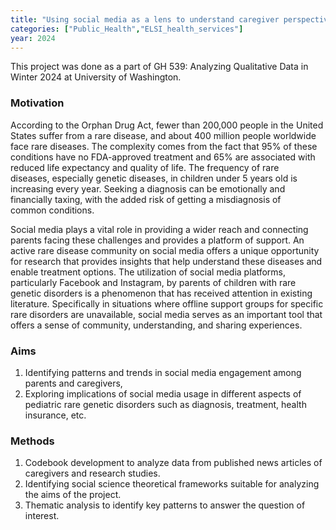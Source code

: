 ```yaml
---
title: "Using social media as a lens to understand caregiver perspectives and barriers to care for pediatric rare genetic disorders"
categories: ["Public_Health","ELSI_health_services"]
year: 2024
---
```


This project was done as a part of GH 539: Analyzing Qualitative Data in Winter 2024 at University of Washington.

### Motivation

According to the Orphan Drug Act, fewer than 200,000 people in the United States suffer from a rare disease, and about 400 million people worldwide face rare diseases. The complexity comes from the fact that 95% of these conditions have no FDA-approved treatment and 65% are associated with reduced life expectancy and quality of life. The frequency of rare diseases, especially genetic diseases, in children under 5 years old is increasing every year. Seeking a diagnosis can be emotionally and financially taxing, with the added risk of getting a misdiagnosis of common conditions. 

Social media plays a vital role in providing a wider reach and connecting parents facing these challenges and provides a platform of support. An active rare disease community on social media offers a unique opportunity for research that provides insights that help understand these diseases and enable treatment options. The utilization of social media platforms, particularly Facebook and Instagram, by parents of children with rare genetic disorders is a phenomenon that has received attention in existing literature. Specifically in situations where offline support groups for specific rare disorders are unavailable, social media serves as an important tool that offers a sense of community, understanding, and sharing experiences.

### Aims

1.  Identifying patterns and trends in social media engagement among parents and caregivers,
2.  Exploring implications of social media usage in different aspects of pediatric rare genetic disorders such as diagnosis, treatment, health insurance, etc.

### Methods

1.  Codebook development to analyze data from published news articles of caregivers and research studies.
2.  Identifying social science theoretical frameworks suitable for analyzing the aims of the project.
3.  Thematic analysis to identify key patterns to answer the question of interest.
